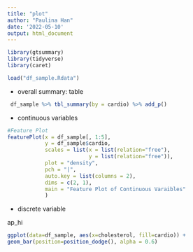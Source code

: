 ```yaml
---
title: "plot"
author: "Paulina Han"
date: '2022-05-10'
output: html_document
---
```


```r
library(gtsummary)
library(tidyverse)
library(caret)
```



```r
load("df_sample.Rdata")
```

- overall summary: table
```r
 df_sample %>% tbl_summary(by = cardio) %>% add_p()
```






- continuous variables
```r
#Feature Plot
featurePlot(x = df_sample[, 1:5],
            y = df_sample$cardio,
            scales = list(x = list(relation="free"),
                          y = list(relation="free")),
            plot = "density", 
            pch = "|",
            auto.key = list(columns = 2),
            dims = c(2, 1),
            main = "Feature Plot of Continuous Varaibles"
            )
```


- discrete variable

ap_hi
```r
ggplot(data=df_sample, aes(x=cholesterol, fill=cardio)) +
geom_bar(position=position_dodge(), alpha = 0.6)
```


